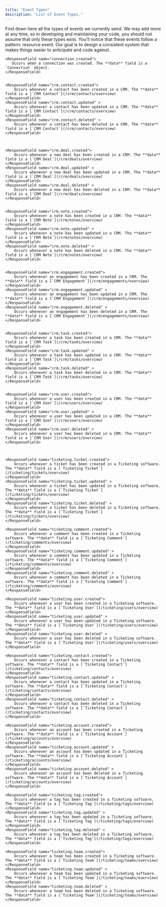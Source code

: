 ```yaml
---
title: "Event Types"
description: "List of Event Types."
---
```


Find down here all the types of events we currently send. We may add more at any time, so in developing and maintaining your code, you should not assume that only these types exist.
You’ll notice that these events follow a pattern: resource.event. Our goal is to design a consistent system that makes things easier to anticipate and code against.

<ResponseField name="Event Types List">
  <Expandable title="properties" defaultOpen="true">

    <ResponseField name="connection.created">
       Occurs when a connection was created. The **data** field is a `Connection` object.
    </ResponseField>


    <ResponseField name="crm.contact.created">
        Occurs whenever a contact has been created in a CRM. The **data** field is a [`CRM Contact`](/crm/contacts/overview)
    </ResponseField>
    <ResponseField name="crm.contact.updated" >
        Occurs whenever a contact has been updated in a CRM. The **data** field is a [`CRM Contact`](/crm/contacts/overview)
    </ResponseField>
    <ResponseField name="crm.contact.deleted" >
        Occurs whenever a contact has been deleted in a CRM. The **data** field is a [`CRM Contact`](/crm/contacts/overview)
    </ResponseField>



    <ResponseField name="crm.deal.created">
        Occurs whenever a new deal has been created in a CRM. The **data** field is a [`CRM Deal`](/crm/deals/overview)
    </ResponseField>
    <ResponseField name="crm.deal.updated" >
        Occurs whenever a new deal has been updated in a CRM. The **data** field is a [`CRM Deal`](/crm/deals/overview)
    </ResponseField>
    <ResponseField name="crm.deal.deleted" >
        Occurs whenever a new deal has been deleted in a CRM. The **data** field is a [`CRM Deal`](/crm/deals/overview)
    </ResponseField>


    <ResponseField name="crm.note.created">
        Occurs whenever a note has been created in a CRM. The **data** field is a [`CRM Note`](/crm/notes/overview)
    </ResponseField>
    <ResponseField name="crm.note.updated" >
        Occurs whenever a note has been updated in a CRM. The **data** field is a [`CRM Note`](/crm/notes/overview)
    </ResponseField>
    <ResponseField name="crm.note.deleted" >
        Occurs whenever a note has been deleted in a CRM. The **data** field is a [`CRM Note`](/crm/notes/overview)
    </ResponseField>


    <ResponseField name="crm.engagement.created">
        Occurs whenever an engagement has been created in a CRM. The **data** field is a [`CRM Engagement`](/crm/engagements/overview)
    </ResponseField>
    <ResponseField name="crm.engagement.updated" >
        Occurs whenever an engagement has been updated in a CRM. The **data** field is a [`CRM Engagement`](/crm/engagements/overview)
    </ResponseField>
    <ResponseField name="crm.engagement.deleted" >
        Occurs whenever an engagement has been deleted in a CRM. The **data** field is a [`CRM Engagement`](/crm/engagements/overview)
    </ResponseField>


    <ResponseField name="crm.task.created">
        Occurs whenever a task has been created in a CRM. The **data** field is a [`CRM Task`](/crm/tasks/overview)
    </ResponseField>
    <ResponseField name="crm.task.updated" >
        Occurs whenever a task has been updated in a CRM. The **data** field is a [`CRM Task`](/crm/tasks/overview)
    </ResponseField>
    <ResponseField name="crm.task.deleted" >
        Occurs whenever a task has been deleted in a CRM. The **data** field is a [`CRM Task`](/crm/tasks/overview)
    </ResponseField>


    <ResponseField name="crm.user.created">
        Occurs whenever a user has been created in a CRM. The **data** field is a [`CRM User`](/crm/users/overview)
    </ResponseField>
    <ResponseField name="crm.user.updated" >
        Occurs whenever a user has been updated in a CRM. The **data** field is a [`CRM User`](/crm/users/overview)
    </ResponseField>
    <ResponseField name="crm.user.deleted" >
        Occurs whenever a user has been deleted in a CRM. The **data** field is a [`CRM User`](/crm/users/overview)
    </ResponseField>



    <ResponseField name="ticketing.ticket.created">
        Occurs whenever a ticket has been created in a Ticketing software. The **data** field is a [`Ticketing Ticket`](/ticketing/tickets/overview)
    </ResponseField>
    <ResponseField name="ticketing.ticket.updated" >
        Occurs whenever a ticket has been updated in a Ticketing software. The **data** field is a [`Ticketing Ticket`](/ticketing/tickets/overview)
    </ResponseField>
    <ResponseField name="ticketing.ticket.deleted" >
        Occurs whenever a ticket has been deleted in a Ticketing software. The **data** field is a [`Ticketing Ticket`](/ticketing/tickets/overview)
    </ResponseField>

    <ResponseField name="ticketing.comment.created">
        Occurs whenever a comment has been created in a Ticketing software. The **data** field is a [`Ticketing Comment`](/ticketing/comments/overview)
    </ResponseField>
    <ResponseField name="ticketing.comment.updated" >
        Occurs whenever a comment has been updated in a Ticketing software. The **data** field is a [`Ticketing Comment`](/ticketing/comments/overview)
    </ResponseField>
    <ResponseField name="ticketing.comment.deleted" >
        Occurs whenever a comment has been deleted in a Ticketing software. The **data** field is a [`Ticketing Comment`](/ticketing/comments/overview)
    </ResponseField>

    <ResponseField name="ticketing.user.created">
        Occurs whenever a user has been created in a Ticketing software. The **data** field is a [`Ticketing User`](/ticketing/users/overview)
    </ResponseField>
    <ResponseField name="ticketing.user.updated" >
        Occurs whenever a user has been updated in a Ticketing software. The **data** field is a [`Ticketing User`](/ticketing/users/overview)
    </ResponseField>
    <ResponseField name="ticketing.user.deleted" >
        Occurs whenever a user has been deleted in a Ticketing software. The **data** field is a [`Ticketing User`](/ticketing/users/overview)
    </ResponseField>

    <ResponseField name="ticketing.contact.created">
        Occurs whenever a contact has been created in a Ticketing software. The **data** field is a [`Ticketing Contact`](/ticketing/contacts/overview)
    </ResponseField>
    <ResponseField name="ticketing.contact.updated" >
        Occurs whenever a contact has been updated in a Ticketing software. The **data** field is a [`Ticketing Contact`](/ticketing/contacts/overview)
    </ResponseField>
    <ResponseField name="ticketing.contact.deleted" >
        Occurs whenever a contact has been deleted in a Ticketing software. The **data** field is a [`Ticketing Contact`](/ticketing/contacts/overview)
    </ResponseField>

    <ResponseField name="ticketing.account.created">
        Occurs whenever an account has been created in a Ticketing software. The **data** field is a [`Ticketing Account`](/ticketing/accounts/overview)
    </ResponseField>
    <ResponseField name="ticketing.account.updated" >
        Occurs whenever an account has been updated in a Ticketing software. The **data** field is a [`Ticketing Account`](/ticketing/accounts/overview)
    </ResponseField>
    <ResponseField name="ticketing.account.deleted" >
        Occurs whenever an account has been deleted in a Ticketing software. The **data** field is a [`Ticketing Account`](/ticketing/accounts/overview)
    </ResponseField>

    <ResponseField name="ticketing.tag.created">
        Occurs whenever a tag has been created in a Ticketing software. The **data** field is a [`Ticketing Tag`](/ticketing/tags/overview)
    </ResponseField>
    <ResponseField name="ticketing.tag.updated" >
        Occurs whenever a tag has been updated in a Ticketing software. The **data** field is a [`Ticketing Tag`](/ticketing/tags/overview)
    </ResponseField>
    <ResponseField name="ticketing.tag.deleted" >
        Occurs whenever a tag has been deleted in a Ticketing software. The **data** field is a [`Ticketing Tag`](/ticketing/tags/overview)
    </ResponseField>

    <ResponseField name="ticketing.team.created">
        Occurs whenever a team has been created in a Ticketing software. The **data** field is a [`Ticketing Team`](/ticketing/teams/overview)
    </ResponseField>
    <ResponseField name="ticketing.team.updated" >
        Occurs whenever a team has been updated in a Ticketing software. The **data** field is a [`Ticketing Team`](/ticketing/teams/overview)
    </ResponseField>
    <ResponseField name="ticketing.team.deleted" >
        Occurs whenever a team has been deleted in a Ticketing software. The **data** field is a [`Ticketing Team`](/ticketing/teams/overview)
    </ResponseField>

  </Expandable>
</ResponseField>
